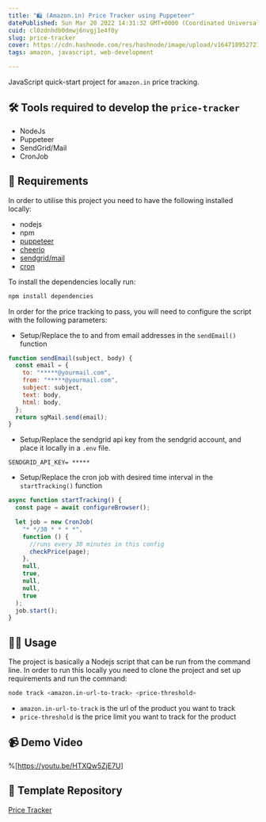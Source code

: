 ```yaml
---
title: "🛍 (Amazon.in) Price Tracker using Puppeteer"
datePublished: Sun Mar 20 2022 14:31:32 GMT+0000 (Coordinated Universal Time)
cuid: cl0zdnhdb0dmwj6nvgj1e4f0y
slug: price-tracker
cover: https://cdn.hashnode.com/res/hashnode/image/upload/v1647189527279/51IFQ7_5V.png
tags: amazon, javascript, web-development

---
```


JavaScript quick-start project for `amazon.in` price tracking.

## 🛠 Tools required to develop the `price-tracker`

- NodeJs
- Puppeteer
- SendGrid/Mail
- CronJob

## 🤝 Requirements

In order to utilise this project you need to have the following installed locally:

- nodejs
- npm
- [puppeteer](https://npmjs.com/puppeteer)
- [cheerio](https://npmjs.com/cheerio)
- [sendgrid/mail](https://npmjs.com/sendgrid)
- [cron](https://npmjs.com/cron)

To install the dependencies locally run:

```js
npm install dependencies
```

In order for the price tracking to pass, you will need to configure the script with the following parameters:

- Setup/Replace the to and from email addresses in the `sendEmail()` function

```js
function sendEmail(subject, body) {
  const email = {
    to: "*****@yourmail.com",
    from: "*****@yourmail.com",
    subject: subject,
    text: body,
    html: body,
  };
  return sgMail.send(email);
}
```

- Setup/Replace the sendgrid api key from the sendgrid account, and place it locally in a `.env` file.

```text
SENDGRID_API_KEY= *****
```

- Setup/Replace the cron job with desired time interval in the `startTracking()` function

```js
async function startTracking() {
  const page = await configureBrowser();

  let job = new CronJob(
    "* */30 * * * *",
    function () {
      //runs every 30 minutes in this config
      checkPrice(page);
    },
    null,
    true,
    null,
    null,
    true
  );
  job.start();
}
```

## 👷‍♂️ Usage

The project is basically a Nodejs script that can be run from the command line.
In order to run this locally you need to clone the project and set up requirements and run the command:

```bash
node track <amazon.in-url-to-track> <price-threshold>
```

- `amazon.in-url-to-track` is the url of the product you want to track
- `price-threshold` is the price limit you want to track for the product

## 📹 Demo Video

%[https://youtu.be/HTXQw5ZjE7U]

## 🤖 Template Repository 

[Price Tracker](https://github.com/thatbeautifuldream/price-tracker)